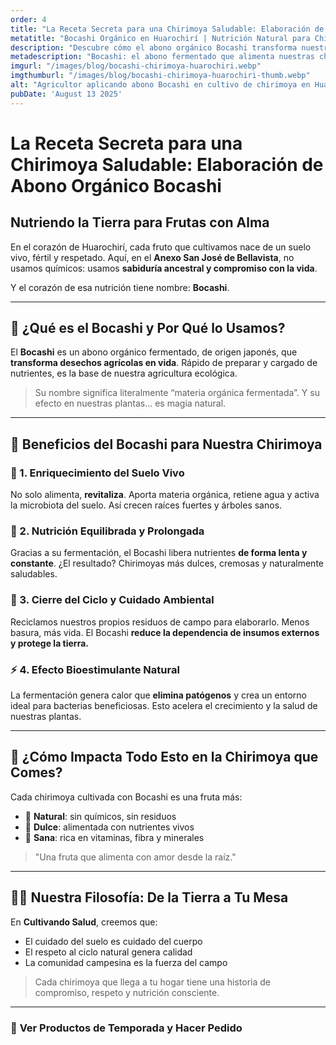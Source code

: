 ```yaml
---
order: 4
title: "La Receta Secreta para una Chirimoya Saludable: Elaboración de Abono Orgánico Bocashi"
metatitle: "Bocashi Orgánico en Huarochirí | Nutrición Natural para Chirimoyas Dulces"
description: "Descubre cómo el abono orgánico Bocashi transforma nuestros cultivos en Huarochirí. Sabor, salud y sostenibilidad en cada chirimoya."
metadescription: "Bocashi: el abono fermentado que alimenta nuestras chirimoyas en San Antonio, Huarochirí. Conoce cómo cultivamos frutas más sanas, dulces y sostenibles."
imgurl: "/images/blog/bocashi-chirimoya-huarochiri.webp"
imgthumburl: "/images/blog/bocashi-chirimoya-huarochiri-thumb.webp"
alt: "Agricultor aplicando abono Bocashi en cultivo de chirimoya en Huarochirí"
pubDate: 'August 13 2025'
---
```


# **La Receta Secreta para una Chirimoya Saludable: Elaboración de Abono Orgánico Bocashi**
## **Nutriendo la Tierra para Frutas con Alma**

En el corazón de Huarochirí, cada fruto que cultivamos nace de un suelo vivo, fértil y respetado. Aquí, en el **Anexo San José de Bellavista**, no usamos químicos: usamos **sabiduría ancestral y compromiso con la vida**.

Y el corazón de esa nutrición tiene nombre: **Bocashi**.

---

## 🌿 **¿Qué es el Bocashi y Por Qué lo Usamos?**

El **Bocashi** es un abono orgánico fermentado, de origen japonés, que **transforma desechos agrícolas en vida**. Rápido de preparar y cargado de nutrientes, es la base de nuestra agricultura ecológica.

> Su nombre significa literalmente “materia orgánica fermentada”. Y su efecto en nuestras plantas… es magia natural.

---

## 🧪 **Beneficios del Bocashi para Nuestra Chirimoya**

### 🌱 1. **Enriquecimiento del Suelo Vivo**
No solo alimenta, **revitaliza**. Aporta materia orgánica, retiene agua y activa la microbiota del suelo. Así crecen raíces fuertes y árboles sanos.

### 🍃 2. **Nutrición Equilibrada y Prolongada**
Gracias a su fermentación, el Bocashi libera nutrientes **de forma lenta y constante**. ¿El resultado? Chirimoyas más dulces, cremosas y naturalmente saludables.

### 🔁 3. **Cierre del Ciclo y Cuidado Ambiental**
Reciclamos nuestros propios residuos de campo para elaborarlo. Menos basura, más vida. El Bocashi **reduce la dependencia de insumos externos y protege la tierra.**

### ⚡ 4. **Efecto Bioestimulante Natural**
La fermentación genera calor que **elimina patógenos** y crea un entorno ideal para bacterias beneficiosas. Esto acelera el crecimiento y la salud de nuestras plantas.

---

## 🍈 **¿Cómo Impacta Todo Esto en la Chirimoya que Comes?**

Cada chirimoya cultivada con Bocashi es una fruta más:
- 🌿 **Natural**: sin químicos, sin residuos
- 🍭 **Dulce**: alimentada con nutrientes vivos
- 💪 **Sana**: rica en vitaminas, fibra y minerales

> "Una fruta que alimenta con amor desde la raíz."

---

## 👩‍🌾 **Nuestra Filosofía: De la Tierra a Tu Mesa**

En **Cultivando Salud**, creemos que:
- El cuidado del suelo es cuidado del cuerpo
- El respeto al ciclo natural genera calidad
- La comunidad campesina es la fuerza del campo

> Cada chirimoya que llega a tu hogar tiene una historia de compromiso, respeto y nutrición consciente.

---

### 🛒 **Ver Productos de Temporada y Hacer Pedido**


<WhatsappSendUrl  
  text="Contactar"  
  message="Me interesa saber más sobre la chirimoya orgánica y el uso de Bocashi"  
  variant="primary"  
/>

